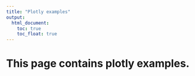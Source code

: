 ```yaml
---
title: "Plotly examples"
output: 
  html_document:
    toc: true
    toc_float: true
---
```


# This page contains plotly examples.


